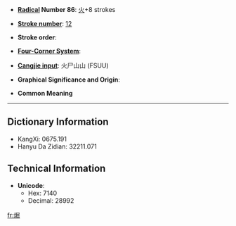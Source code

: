 * '''[[Wiktionary:Chinese radical index| Radical]] Number 86''': [[Wiktionary:Chinese radical index 火|火]]+8 strokes

* '''[[Wiktionary:Chinese total strokes index|Stroke number]]''': [[Wiktionary:Chinese total strokes index 12|12]]

* '''Stroke order''': 

* '''[[Wiktionary:Chinese four corner index|Four-Corner System]]''': 

* '''[[Wiktionary:Chinese Cangjie index|Cangjie input]]''': 火尸山山 (FSUU)

* '''Graphical Significance and Origin''': 

* '''Common Meaning'''

----

== Dictionary Information ==

* KangXi: 0675.191
* Hanyu Da Zidian: 32211.071

== Technical Information ==

* '''Unicode''':
** Hex: 7140
** Decimal: 28992

[[fr:煀]]